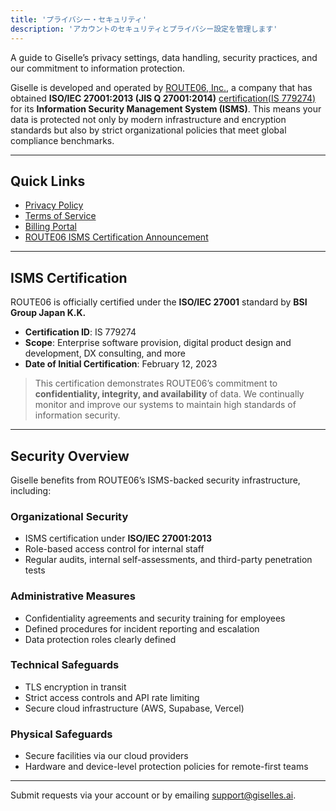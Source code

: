 ```yaml
---
title: 'プライバシー・セキュリティ'
description: 'アカウントのセキュリティとプライバシー設定を管理します'
---
```


A guide to Giselle’s privacy settings, data handling, security practices, and our commitment to information protection.

Giselle is developed and operated by [ROUTE06, Inc.](https://route06.com), a company that has obtained **ISO/IEC 27001:2013 (JIS Q 27001:2014)** [certification(IS 779274)](https://www.bsigroup.com/en-US/products-and-services/assessment-and-certification/validation-and-verification/client-directory-profile/ROUTE0-0047877345-000) for its **Information Security Management System (ISMS)**. This means your data is protected not only by modern infrastructure and encryption standards but also by strict organizational policies that meet global compliance benchmarks.

---

## Quick Links  

- [Privacy Policy](https://giselles.ai/legal/privacy)  
- [Terms of Service](https://giselles.ai/legal/terms)  
- [Billing Portal](https://studio.giselles.ai/settings/team/billing)  
- [ROUTE06 ISMS Certification Announcement](https://route06.com/news/isms)

---

## ISMS Certification

ROUTE06 is officially certified under the **ISO/IEC 27001** standard by **BSI Group Japan K.K.**  
- **Certification ID**: IS 779274  
- **Scope**: Enterprise software provision, digital product design and development, DX consulting, and more  
- **Date of Initial Certification**: February 12, 2023  

> This certification demonstrates ROUTE06’s commitment to **confidentiality, integrity, and availability** of data. We continually monitor and improve our systems to maintain high standards of information security.

---

## Security Overview

Giselle benefits from ROUTE06’s ISMS-backed security infrastructure, including:

### Organizational Security
- ISMS certification under **ISO/IEC 27001:2013**  
- Role-based access control for internal staff  
- Regular audits, internal self-assessments, and third-party penetration tests  

### Administrative Measures
- Confidentiality agreements and security training for employees  
- Defined procedures for incident reporting and escalation  
- Data protection roles clearly defined  

### Technical Safeguards
- TLS encryption in transit  
- Strict access controls and API rate limiting  
- Secure cloud infrastructure (AWS, Supabase, Vercel)

### Physical Safeguards
- Secure facilities via our cloud providers  
- Hardware and device-level protection policies for remote-first teams

---

Submit requests via your account or by emailing support@giselles.ai.
